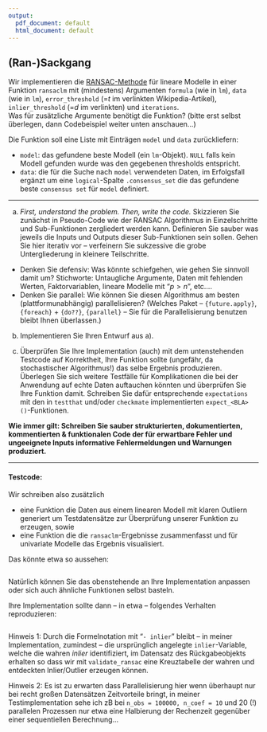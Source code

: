 ```yaml
---
output:
  pdf_document: default
  html_document: default
---
```

## (Ran-)Sackgang

Wir implementieren die [RANSAC-Methode](https://en.wikipedia.org/wiki/Random_sample_consensus) für lineare Modelle in einer Funktion `ransaclm` mit (mindestens) Argumenten `formula` (wie in `lm`), `data` (wie in `lm`), `error_threshold` (=$t$ im verlinkten Wikipedia-Artikel), `inlier_threshold` (=$d$ im verlinkten) und `iterations`.  
Was für zusätzliche Argumente benötigt die Funktion? (bitte erst selbst überlegen, dann Codebeispiel weiter unten anschauen...)  

Die Funktion soll eine Liste mit Einträgen `model` und `data` zurückliefern:

- `model`: das gefundene beste Modell (ein `lm`-Objekt). `NULL` falls kein Modell gefunden wurde was den gegebenen thresholds entspricht.
- `data`: die für die Suche nach `model` verwendeten Daten, im Erfolgsfall ergänzt um eine `logical`-Spalte `.consensus_set` die das gefundene beste `consensus set` für `model` definiert.

--------------

a) *First, understand the problem. Then, write the code.* Skizzieren Sie zunächst in Pseudo-Code wie der RANSAC Algorithmus in Einzelschritte und Sub-Funktionen zergliedert werden kann. Definieren Sie sauber was jeweils die Inputs und Outputs dieser Sub-Funktionen sein sollen. Gehen Sie hier iterativ vor -- verfeinern Sie sukzessive die grobe Untergliederung in kleinere Teilschritte. 

- Denken Sie defensiv: Was könnte schiefgehen, wie gehen Sie sinnvoll damit um? Stichworte: Untaugliche Argumente, Daten mit fehlenden Werten, Faktorvariablen, lineare Modelle mit "$p > n$", etc....
- Denken Sie parallel: Wie können Sie diesen Algorithmus am besten (plattformunabhängig) parallelisieren? 
(Welches Paket -- `{future.apply}`, `{foreach}` + `{do??}`, `{parallel}` -- Sie für die Parallelisierung benutzen bleibt Ihnen überlassen.)

b) Implementieren Sie Ihren Entwurf aus a).

c) Überprüfen Sie Ihre Implementation (auch) mit dem untenstehenden Testcode auf Korrektheit, Ihre Funktion sollte (ungefähr, da stochastischer Algorithmus!) das selbe Ergebnis produzieren.  
Überlegen Sie sich weitere Testfälle für Komplikationen die bei der Anwendung auf echte Daten auftauchen könnten und überprüfen Sie Ihre Funktion damit. Schreiben Sie dafür entsprechende `expectations` mit den in `testthat` und/oder `checkmate` implementierten `expect_<BLA>()`-Funktionen.

**Wie immer gilt: Schreiben Sie sauber strukturierten, dokumentierten, kommentierten & funktionalen 
Code der für erwartbare Fehler und ungeeignete Inputs informative Fehlermeldungen und Warnungen produziert.**

-----



#### Testcode:

Wir schreiben also zusätzlich 

- eine Funktion die Daten aus einem linearen Modell mit klaren Outliern 
generiert um Testdatensätze zur Überprüfung unserer Funktion zu erzeugen, sowie
- eine Funktion die die `ransaclm`-Ergebnisse zusammenfasst und für univariate Modelle das
Ergebnis visualisiert.

Das könnte etwa so aussehen:
```r
```
Natürlich können Sie das obenstehende an Ihre Implementation anpassen oder sich auch ähnliche Funktionen selbst basteln.

Ihre Implementation sollte dann -- in etwa -- folgendes Verhalten reproduzieren:
```r

```

Hinweis 1: Durch die Formelnotation mit "`- inlier`" bleibt -- in meiner Implementation, zumindest -- die ursprünglich angelegte `inlier`-Variable, welche die wahren *inlier* identifiziert, im Datensatz des Rückgabeobjekts erhalten so dass wir mit `validate_ransac` eine Kreuztabelle der wahren und entdeckten Inlier/Outlier erzeugen können.

Hinweis 2: Es ist zu erwarten dass Parallelisierung hier wenn überhaupt nur bei recht großen Datensätzen Zeitvorteile bringt, in meiner Testimplementation sehe ich zB bei `n_obs = 100000, n_coef = 10` und 20 (!) parallelen Prozessen nur etwa eine Halbierung der Rechenzeit gegenüber einer sequentiellen Berechnung...
